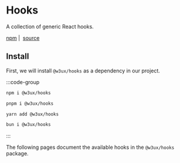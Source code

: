 # Hooks

A collection of generic React hooks.

[npm](https://www.npmjs.com/package/@w3ux/hooks) |&nbsp; [source](https://github.com/w3ux/w3ux-library/tree/main/library/hooks)

## Install

First, we will install `@w3ux/hooks` as a dependency in our project.

:::code-group

```bash [npm]
npm i @w3ux/hooks
```

```bash [pnpm]
pnpm i @w3ux/hooks
```

```bash [yarn]
yarn add @w3ux/hooks
```

```bash [bun]
bun i @w3ux/hooks
```

:::

The following pages document the available hooks in the `@w3ux/hooks` package.